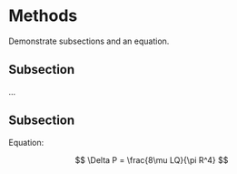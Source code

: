 # Methods

Demonstrate subsections and an equation.

## Subsection

...

## Subsection

Equation:

$$ \Delta P = \frac{8\mu LQ}{\pi R^4} $$